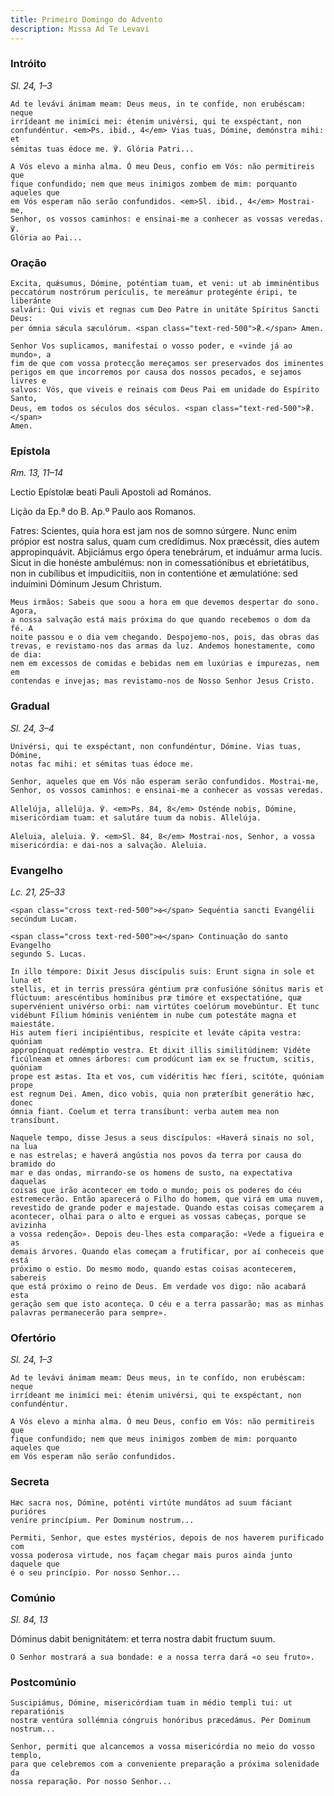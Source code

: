 ```yaml
---
title: Primeiro Domingo do Advento
description: Missa Ad Te Levavi
---
```


### Intróito

<em>Sl. 24, 1–3</em>

<div class="side-by-side not-content">

    Ad te levávi ánimam meam: Deus meus, in te confíde, non erubéscam: neque
    irrídeant me inimíci mei: étenim univérsi, qui te exspéctant, non
    confundéntur. <em>Ps. ibid., 4</em> Vias tuas, Dómine, demónstra mihi: et
    sémitas tuas édoce me. ℣. Glória Patri...

    A Vós elevo a minha alma. Ó meu Deus, confio em Vós: não permitireis que
    fique confundido; nem que meus inimigos zombem de mim: porquanto aqueles que
    em Vós esperam não serão confundidos. <em>Sl. ibid., 4</em> Mostrai-me,
    Senhor, os vossos caminhos: e ensinai-me a conhecer as vossas veredas. ℣.
    Glória ao Pai...

</div>

### Oração

<div class="side-by-side not-content">

    Excita, quǽsumus, Dómine, poténtiam tuam, et veni: ut ab imminéntibus
    peccatórum nostrórum perículis, te mereámur protegénte éripi, te liberánte
    salvári: Qui vivis et regnas cum Deo Patre in unitáte Spíritus Sancti Deus:
    per ómnia sǽcula sæculórum. <span class="text-red-500">℟.</span> Amen.

    Senhor Vos suplicamos, manifestai o vosso poder, e «vinde já ao mundo», a
    fim de que com vossa protecção mereçamos ser preservados dos iminentes
    perigos em que incorremos por causa dos nossos pecados, e sejamos livres e
    salvos: Vós, que viveis e reinais com Deus Pai em unidade do Espírito Santo,
    Deus, em todos os séculos dos séculos. <span class="text-red-500">℟.</span>
    Amen.

</div>

### Epístola

<em>Rm. 13, 11–14</em>

<div class="side-by-side not-content">

Lectio Epístolæ beati Pauli Apostoli ad Romános.</span>

Lição da Ep.ª do B. Ap.º Paulo aos Romanos.

  <span>
    Fatres: Scientes, quia hora est jam nos de somno súrgere. Nunc enim própior
    est nostra salus, quam cum credídimus. Nox præcéssit, dies autem
    appropinquávit. Abjiciámus ergo ópera tenebrárum, et induámur arma lucis.
    Sicut in die honéste ambulémus: non in comessatiónibus et ebrietátibus, non
    in cubílibus et impudicítiis, non in contentióne et æmulatióne: sed
    induímini Dóminum Jesum Christum.
 
    Meus irmãos: Sabeis que soou a hora em que devemos despertar do sono. Agora,
    a nossa salvação está mais próxima do que quando recebemos o dom da fé. A
    noite passou e o dia vem chegando. Despojemo-nos, pois, das obras das
    trevas, e revistamo-nos das armas da luz. Andemos honestamente, como de dia:
    nem em excessos de comidas e bebidas nem em luxúrias e impurezas, nem em
    contendas e invejas; mas revistamo-nos de Nosso Senhor Jesus Cristo.

</div>

### Gradual

<em>Sl. 24, 3–4</em>

<div class="side-by-side not-content">

    Univérsi, qui te exspéctant, non confundéntur, Dómine. Vias tuas, Dómine,
    notas fac mihi: et sémitas tuas édoce me.

    Senhor, aqueles que em Vós não esperam serão confundidos. Mostrai-me,
    Senhor, os vossos caminhos: e ensinai-me a conhecer as vossas veredas.

    Allelúja, allelúja. ℣. <em>Ps. 84, 8</em> Osténde nobis, Dómine,
    misericórdiam tuam: et salutáre tuum da nobis. Allelúja.

    Aleluia, aleluia. ℣. <em>Sl. 84, 8</em> Mostrai-nos, Senhor, a vossa
    misericórdia: e dai-nos a salvação. Aleluia.

</div>

### Evangelho

<em>Lc. 21, 25–33</em>

<div class="side-by-side not-content">

    <span class="cross text-red-500">✠</span> Sequéntia sancti Evangélii
    secúndum Lucam.

    <span class="cross text-red-500">✠</span> Continuação do santo Evangelho
    segundo S. Lucas.

    In illo témpore: Dixit Jesus discípulis suis: Erunt signa in sole et luna et
    stellis, et in terris pressúra géntium præ confusióne sónitus maris et
    flúctuum: arescéntibus homínibus præ timóre et exspectatióne, quæ
    supervénient univérso orbi: nam virtútes coelórum movebúntur. Et tunc
    vidébunt Fílium hóminis veniéntem in nube cum potestáte magna et maiestáte.
    His autem fíeri incipiéntibus, respícite et leváte cápita vestra: quóniam
    appropínquat redémptio vestra. Et dixit illis similitúdinem: Vidéte
    ficúlneam et omnes árbores: cum prodúcunt iam ex se fructum, scitis, quóniam
    prope est æstas. Ita et vos, cum vidéritis hæc fíeri, scitóte, quóniam prope
    est regnum Dei. Amen, dico vobis, quia non præteríbit generátio hæc, donec
    ómnia fiant. Coelum et terra transíbunt: verba autem mea non transíbunt.

    Naquele tempo, disse Jesus a seus discípulos: «Haverá sinais no sol, na lua
    e nas estrelas; e haverá angústia nos povos da terra por causa do bramido do
    mar e das ondas, mirrando-se os homens de susto, na expectativa daquelas
    coisas que irão acontecer em todo o mundo; pois os poderes do céu
    estremecerão. Então aparecerá o Filho do homem, que virá em uma nuvem,
    revestido de grande poder e majestade. Quando estas coisas começarem a
    acontecer, olhai para o alto e erguei as vossas cabeças, porque se avizinha
    a vossa redenção». Depois deu-lhes esta comparação: «Vede a figueira e as
    demais árvores. Quando elas começam a frutificar, por aí conheceis que está
    próximo o estio. Do mesmo modo, quando estas coisas acontecerem, sabereis
    que está próximo o reino de Deus. Em verdade vos digo: não acabará esta
    geração sem que isto aconteça. O céu e a terra passarão; mas as minhas
    palavras permanecerão para sempre».

</div>

### Ofertório

<em>Sl. 24, 1–3</em>

<div class="side-by-side not-content">

    Ad te levávi ánimam meam: Deus meus, in te confído, non erubéscam: neque
    irrídeant me inimíci mei: étenim univérsi, qui te exspéctant, non
    confundéntur.

    A Vós elevo a minha alma. Ó meu Deus, confio em Vós: não permitireis que
    fique confundido; nem que meus inimigos zombem de mim: porquanto aqueles que
    em Vós esperam não serão confundidos.

</div>

### Secreta

<div class="side-by-side not-content">

    Hæc sacra nos, Dómine, poténti virtúte mundátos ad suum fáciant purióres
    veníre princípium. Per Dominum nostrum...

    Permiti, Senhor, que estes mystérios, depois de nos haverem purificado com
    vossa poderosa virtude, nos façam chegar mais puros ainda junto daquele que
    é o seu princípio. Por nosso Senhor...

</div>

### Comúnio

<em>Sl. 84, 13</em>

<div class="side-by-side not-content">

Dóminus dabit benignitátem: et terra nostra dabit fructum suum.

    O Senhor mostrará a sua bondade: e a nossa terra dará «o seu fruto».

</div>

### Postcomúnio

<div class="side-by-side not-content">

    Suscipiámus, Dómine, misericórdiam tuam in médio templi tui: ut reparatiónis
    nostræ ventúra sollémnia cóngruis honóribus præcedámus. Per Dominum
    nostrum...

    Senhor, permiti que alcancemos a vossa misericórdia no meio do vosso templo,
    para que celebremos com a conveniente preparação a próxima solenidade da
    nossa reparação. Por nosso Senhor...

</div>
